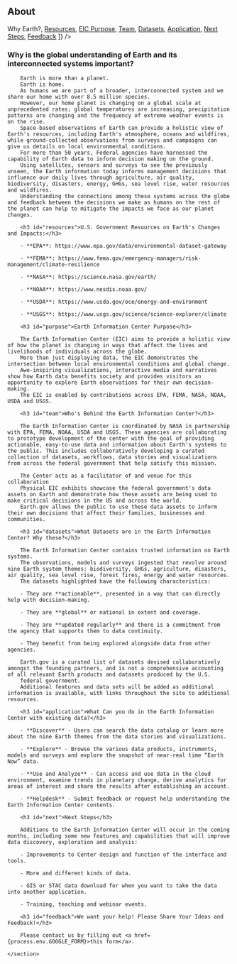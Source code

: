 

## About

<div className="about-container">
  <aside className="sidebar">
        <SideNav items={[
            <a href='#why'>Why Earth?</a>,
            <a href='#resources'>Resources</a>,
            <a href='#purpose'>EIC Purpose</a>,
            <a href='#team'>Team</a>,
            <a href='#datasets'>Datasets</a>,
            <a href='#application'>Application</a>,
            <a href='#next'>Next Steps</a>,
            <a href='#feedback'>Feedback</a>
        ]} />
  </aside>
    <section className="content">
        <h3 id="why">Why is the global understanding of Earth and its interconnected systems important?</h3>

        Earth is more than a planet.
        Earth is home.
        As humans we are part of a broader, interconnected system and we share our home with over 8.5 million species.
        However, our home planet is changing on a global scale at unprecedented rates; global temperatures are increasing, precipitation patterns are changing and the frequency of extreme weather events is on the rise.
        Space-based observations of Earth can provide a holistic view of Earth's resources, including Earth's atmosphere, oceans and wildfires, while ground-collected observations from surveys and campaigns can give us details on local environmental conditions.
        For more than 50 years, Federal agencies have harnessed the capability of Earth data to inform decision making on the ground.
        Using satellites, sensors and surveys to see the previously unseen, the Earth information today informs management decisions that influence our daily lives through agriculture, air quality, biodiversity, disasters, energy, GHGs, sea level rise, water resources and wildfires.
        Understanding the connections among these systems across the globe and feedback between the decisions we make as humans on the rest of the planet can help to mitigate the impacts we face as our planet changes.

        <h3 id="resources">U.S. Government Resources on Earth's Changes and Impacts:</h3>

        - **EPA**: https://www.epa.gov/data/environmental-dataset-gateway

        - **FEMA**: https://www.fema.gov/emergency-managers/risk-management/climate-resilience

        - **NASA**: https://science.nasa.gov/earth/

        - **NOAA**: https://www.nesdis.noaa.gov/

        - **USDA**: https://www.usda.gov/oce/energy-and-environment

        - **USGS**: https://www.usgs.gov/science/science-explorer/climate

        <h3 id="purpose">Earth Information Center Purpose</h3>

        The Earth Information Center (EIC) aims to provide a holistic view of how the planet is changing in ways that affect the lives and livelihoods of individuals across the globe.
        More than just displaying data, the EIC demonstrates the intersection between local environmental conditions and global change.
        Awe-inspiring visualizations, interactive media and narratives show how Earth data benefits society and provides visitors an opportunity to explore Earth observations for their own decision-making.
        The EIC is enabled by contributions across EPA, FEMA, NASA, NOAA, USDA and USGS.

        <h3 id="team">Who's Behind the Earth Information Center?</h3> 

        The Earth Information Center is coordinated by NASA in partnership with EPA, FEMA, NOAA, USDA and USGS. These agencies are collaborating to prototype development of the center with the goal of providing actionable, easy-to-use data and information about Earth's systems to the public. This includes collaboratively developing a curated collection of datasets, workflows, data stories and visualizations from across the federal government that help satisfy this mission.

        The Center acts as a facilitator of and venue for this collaboration
        Physical EIC exhibits showcase the federal government's data assets on Earth and demonstrate how these assets are being used to make critical decisions in the US and across the world.
        Earth.gov allows the public to use these data assets to inform their own decisions that affect their families, businesses and communities.

        <h3 id="datasets">What Datasets are in the Earth Information Center? Why these?</h3>

        The Earth Information Center contains trusted information on Earth systems.
        The observations, models and surveys ingested that revolve around nine Earth system themes: biodiversity, GHGs, agriculture, disasters, air quality, sea level rise, forest fires, energy and water resources.
        The datasets highlighted have the following characteristics:

        - They are **actionable**, presented in a way that can directly help with decision-making.

        - They are **global** or national in extent and coverage.

        - They are **updated regularly** and there is a commitment from the agency that supports them to data continuity.

        - They benefit from being explored alongside data from other agencies.

        Earth.gov is a curated list of datasets devised collaboratively amongst the founding partners, and is not a comprehensive accounting of all relevant Earth products and datasets produced by the U.S.
        federal government.
        Additional features and data sets will be added as additional information is available, with links throughout the site to additional resources.

        <h3 id="application">What Can you do in the Earth Information Center with existing data?</h3>

        - **Discover** - Users can search the data catalog or learn more about the nine Earth themes from the data stories and visualizations.

        - **Explore** - Browse the various data products, instruments, models and surveys and explore the snapshot of near-real time “Earth Now” data.

        - **Use and Analyze** - Can access and use data in the cloud environment, examine trends in planetary change, derive analytics for areas of interest and share the results after establishing an account.

        - **Helpdesk** - Submit feedback or request help understanding the Earth Information Center contents.

        <h3 id="next">Next Steps</h3>

        Additions to the Earth Information Center will occur in the coming months, including some new features and capabilities that will improve data discovery, exploration and analysis:

        - Improvements to Center design and function of the interface and tools.

        - More and different kinds of data.

        - GIS or STAC data download for when you want to take the data into another application.

        - Training, teaching and webinar events.

        <h3 id="feedback">We want your help! Please Share Your Ideas and Feedback!</h3>

        Please contact us by filling out <a href={process.env.GOOGLE_FORM}>this form</a>.

    </section>
</div>

